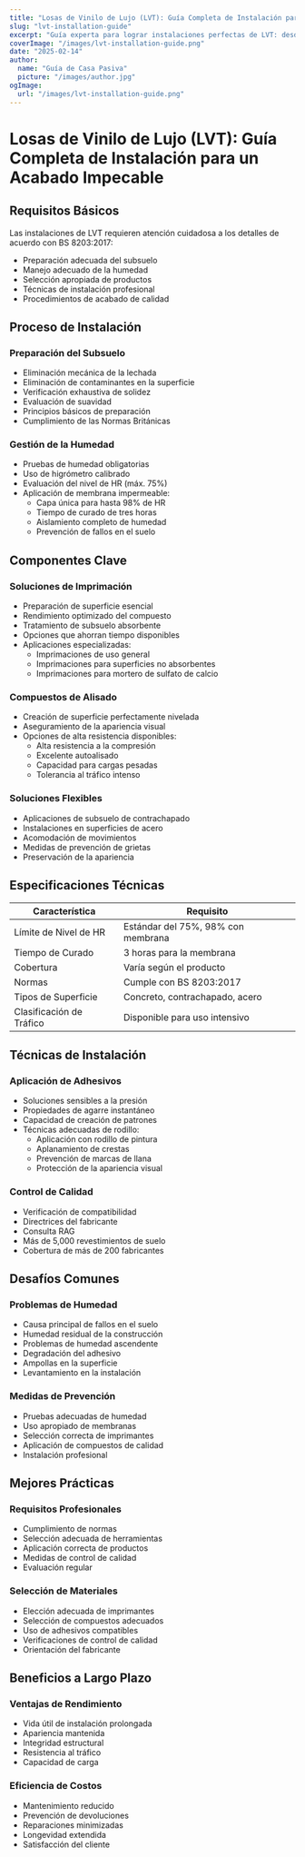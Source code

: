 ```yaml
---
title: "Losas de Vinilo de Lujo (LVT): Guía Completa de Instalación para un Acabado Impecable"
slug: "lvt-installation-guide"
excerpt: "Guía experta para lograr instalaciones perfectas de LVT: desde la preparación del subsuelo hasta el acabado final, siguiendo los estándares BS 8203:2017 para resultados duraderos."
coverImage: "/images/lvt-installation-guide.png"
date: "2025-02-14"
author:
  name: "Guía de Casa Pasiva"
  picture: "/images/author.jpg"
ogImage:
  url: "/images/lvt-installation-guide.png"
---
```


# Losas de Vinilo de Lujo (LVT): Guía Completa de Instalación para un Acabado Impecable

## Requisitos Básicos

Las instalaciones de LVT requieren atención cuidadosa a los detalles de acuerdo con BS 8203:2017:

- Preparación adecuada del subsuelo
- Manejo adecuado de la humedad
- Selección apropiada de productos
- Técnicas de instalación profesional
- Procedimientos de acabado de calidad

## Proceso de Instalación

### Preparación del Subsuelo
- Eliminación mecánica de la lechada
- Eliminación de contaminantes en la superficie
- Verificación exhaustiva de solidez
- Evaluación de suavidad
- Principios básicos de preparación
- Cumplimiento de las Normas Británicas

### Gestión de la Humedad
- Pruebas de humedad obligatorias
- Uso de higrómetro calibrado
- Evaluación del nivel de HR (máx. 75%)
- Aplicación de membrana impermeable:
  - Capa única para hasta 98% de HR
  - Tiempo de curado de tres horas
  - Aislamiento completo de humedad
  - Prevención de fallos en el suelo

## Componentes Clave

### Soluciones de Imprimación
- Preparación de superficie esencial
- Rendimiento optimizado del compuesto
- Tratamiento de subsuelo absorbente
- Opciones que ahorran tiempo disponibles
- Aplicaciones especializadas:
  - Imprimaciones de uso general
  - Imprimaciones para superficies no absorbentes
  - Imprimaciones para mortero de sulfato de calcio

### Compuestos de Alisado
- Creación de superficie perfectamente nivelada
- Aseguramiento de la apariencia visual
- Opciones de alta resistencia disponibles:
  - Alta resistencia a la compresión
  - Excelente autoalisado
  - Capacidad para cargas pesadas
  - Tolerancia al tráfico intenso

### Soluciones Flexibles
- Aplicaciones de subsuelo de contrachapado
- Instalaciones en superficies de acero
- Acomodación de movimientos
- Medidas de prevención de grietas
- Preservación de la apariencia

## Especificaciones Técnicas

| Característica | Requisito |
|----------------|-----------|
| Límite de Nivel de HR | Estándar del 75%, 98% con membrana |
| Tiempo de Curado | 3 horas para la membrana |
| Cobertura | Varía según el producto |
| Normas | Cumple con BS 8203:2017 |
| Tipos de Superficie | Concreto, contrachapado, acero |
| Clasificación de Tráfico | Disponible para uso intensivo |

## Técnicas de Instalación

### Aplicación de Adhesivos
- Soluciones sensibles a la presión
- Propiedades de agarre instantáneo
- Capacidad de creación de patrones
- Técnicas adecuadas de rodillo:
  - Aplicación con rodillo de pintura
  - Aplanamiento de crestas
  - Prevención de marcas de llana
  - Protección de la apariencia visual

### Control de Calidad
- Verificación de compatibilidad
- Directrices del fabricante
- Consulta RAG
- Más de 5,000 revestimientos de suelo
- Cobertura de más de 200 fabricantes

## Desafíos Comunes

### Problemas de Humedad
- Causa principal de fallos en el suelo
- Humedad residual de la construcción
- Problemas de humedad ascendente
- Degradación del adhesivo
- Ampollas en la superficie
- Levantamiento en la instalación

### Medidas de Prevención
- Pruebas adecuadas de humedad
- Uso apropiado de membranas
- Selección correcta de imprimantes
- Aplicación de compuestos de calidad
- Instalación profesional

## Mejores Prácticas

### Requisitos Profesionales
- Cumplimiento de normas
- Selección adecuada de herramientas
- Aplicación correcta de productos
- Medidas de control de calidad
- Evaluación regular

### Selección de Materiales
- Elección adecuada de imprimantes
- Selección de compuestos adecuados
- Uso de adhesivos compatibles
- Verificaciones de control de calidad
- Orientación del fabricante

## Beneficios a Largo Plazo

### Ventajas de Rendimiento
- Vida útil de instalación prolongada
- Apariencia mantenida
- Integridad estructural
- Resistencia al tráfico
- Capacidad de carga

### Eficiencia de Costos
- Mantenimiento reducido
- Prevención de devoluciones
- Reparaciones minimizadas
- Longevidad extendida
- Satisfacción del cliente